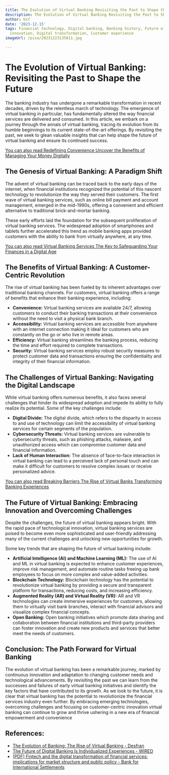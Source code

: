 ```yaml
---
title: The Evolution of Virtual Banking Revisiting the Past to Shape the Future
description: The Evolution of Virtual Banking Revisiting the Past to Shape the Future
author: Usf
date: '2023-12-15'
tags: Financial technology, Digital banking, Banking history, Future of banking, Technological
  innovation, Digital transformation, Customer experience
imageUrl: /pixa/20231223135811.jpg

---
```

# The Evolution of Virtual Banking: Revisiting  the Past to Shape  the  Future

The  banking industry has undergone a remarkable transformation in recent decades, driven by the relentless march of technology. The emergence of virtual  banking in particular, has fundamentally  altered the way financial services are delivered and consumed. In this article, we embark on a journey through the annals  of virtual banking, tracing its evolution from its humble beginnings to its current state-of-the-art offerings. By revisiting the  past, we seek to glean valuable insights that can help shape the future of virtual banking and ensure its continued  success.

[You can also read Redefining Convenience  Uncover  the Benefits of Managing Your Money Digitally](Redefining%20Convenience%20Uncover%20the%20Benefits%20of%20Managing%20Your%20Money%20Digitally)


## The Genesis of Virtual Banking: A Paradigm Shift

The advent of virtual  banking can be  traced back to the  early days of the internet, when financial institutions recognized the potential of this nascent technology to revolutionize the way they served their customers. The first wave of virtual banking services, such as online bill  payment and account management, emerged in the mid-1990s, offering a convenient and efficient  alternative to traditional brick-and-mortar banking.

These early efforts laid the foundation for  the  subsequent proliferation of virtual banking services. The widespread adoption  of smartphones and tablets further accelerated this  trend as mobile banking apps provided customers  with the  ability to bank from virtually anywhere, at any time.

[You can also read Virtual  Banking Services The Key to Safeguarding Your Finances in  a Digital Age](Virtual%20Banking%20Services%20The%20Key%20to%20Safeguarding%20Your%20Finances%20in%20a%20Digital%20Age)


## The Benefits of Virtual Banking: A Customer-Centric Revolution

The rise of  virtual banking has been fueled by its inherent advantages over traditional banking channels. For customers, virtual banking offers a range of benefits that enhance their  banking experience,  including:

* **Convenience:** Virtual banking services  are available 24/7, allowing customers to  conduct their banking transactions at their convenience without the need to visit a physical bank branch.
* **Accessibility:** Virtual banking  services are accessible from anywhere with an internet connection making it ideal for customers who are constantly  on the  go or who live in remote areas.
* **Efficiency:** Virtual banking streamlines the banking process, reducing the time and  effort required to complete transactions.
* **Security:** Virtual banking services employ robust security measures to protect customer data and transactions ensuring the confidentiality and integrity of their financial information.

## The Challenges of Virtual Banking: Navigating  the Digital Landscape

While virtual banking offers numerous benefits, it also faces several challenges that hinder its widespread adoption and impede its ability to fully  realize its potential. Some of the key challenges include:

* **Digital Divide:** The digital divide,  which refers to  the disparity in access to and use of technology can limit the accessibility of virtual banking services for  certain segments  of the population.
* **Cybersecurity Threats:** Virtual banking services are vulnerable to cybersecurity threats, such as phishing attacks, malware, and  unauthorized access which can compromise customer data and financial information.
* **Lack of Human Interaction:** The absence of face-to-face interaction in virtual banking can lead to a  perceived lack of personal touch and can make  it difficult for customers to resolve complex issues or receive personalized advice.

[You can also read Breaking Barriers The Rise of  Virtual Banks Transforming Banking Experiences](Breaking%20Barriers%20The%20Rise%20of%20Virtual%20Banks%20Transforming%20Banking%20Experiences)


## The Future of  Virtual Banking:  Embracing Innovation and Overcoming Challenges

Despite the challenges, the future of virtual banking appears bright.  With the rapid pace  of  technological innovation, virtual banking services are poised to become even  more sophisticated and user-friendly addressing many  of the current challenges and unlocking new  opportunities for growth.

Some key trends that are shaping the  future of virtual banking  include:

* **Artificial Intelligence (AI) and Machine  Learning  (ML):**  The use of AI  and ML in virtual banking is expected to enhance customer experiences, improve risk management, and automate routine tasks freeing up bank employees to focus on more complex and value-added activities.
* **Blockchain Technology:** Blockchain technology has  the potential to revolutionize virtual banking by providing a secure and transparent platform for transactions, reducing costs, and increasing efficiency.
* **Augmented Reality (AR) and Virtual Reality (VR):** AR and  VR technologies can create immersive experiences for customers, allowing them to virtually visit bank branches, interact with financial advisors and visualize complex financial concepts.
* **Open  Banking:** Open banking initiatives which  promote  data  sharing and collaboration between financial institutions and third-party providers can  foster  innovation and create new products  and  services that better  meet the needs of customers.

## Conclusion:  The Path Forward for Virtual Banking

The evolution of  virtual banking  has been  a remarkable journey, marked by continuous innovation and adaptation to changing customer needs and technological advancements.  By  revisiting the past we can learn from the successes and failures of early virtual banking  initiatives and identify the key factors that have contributed to its growth. As we look to the future, it is clear that virtual banking has the potential to  revolutionize the financial services industry even further. By embracing emerging technologies, overcoming challenges and focusing on customer-centric innovation virtual banking can  continue to grow and thrive ushering in a  new era  of financial  empowerment  and convenience

## References:
- [The Evolution of Banking: The Rise of Virtual Banking - Desfran](https://www.desfran.com/the-evolution-of-banking-the-rise-of-virtual-banking/)
- [The Future of Digital Banking Is Individualized Experiences - WIRED](https://www.wired.com/sponsored/story/the-future-of-digital-banking-is-individualized-experiences/)
- [[PDF] Fintech and the digital transformation of financial services: implications for market structure and public policy - Bank for International Settlements](https://www.bis.org/publ/bppdf/bispap117.pdf)
